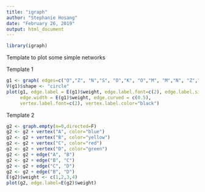 ```yaml
---
title: "igraph"
author: "Stephanie Hosang"
date: "February 26, 2019"
output: html_document
---
```


```r
library(igraph)
```

Template to plot some simple networks

Template 1
```r
g1 <- graph( edges=c("O","Z", "N","S", "O","K", "O","M", "M","N", "Z","M", "N","O"), directed=F)
V(g1)$shape <- "circle"
plot(g1, edge.label = E(g1)$weight, edge.label.font=c(2), edge.label.size=60, 
     edge.width = E(g1)$weight, edge.curved = c(0.5), 
     vertex.label.font=c(2), vertex.label.color="black")

```

Template 2
```r
g2 <- graph.empty(n=0,directed=F)
g2 <- g2 + vertex("A", color="blue")
g2 <- g2 + vertex("B", color="yellow")
g2 <- g2 + vertex("C", color="red")
g2 <- g2 + vertex("D", color="green")
g2 <- g2 + edge("A", "B")
g2 <- g2 + edge("B", "C")
g2 <- g2 + edge("C", "D")
g2 <- g2 + edge("B", "D")
E(g2)$weight <- c(1,2,3,4)
plot(g2, edge.label=E(g2)$weight)


```



